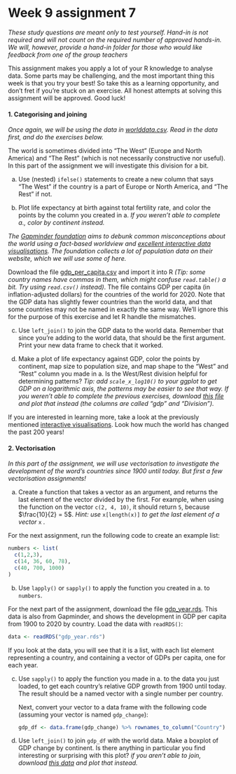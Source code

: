 # Week 9 assignment 7 {- #w10}

_These study questions are meant only to test yourself. Hand-in is not required and will not count on the required number of approved hands-in. We will, however, provide a hand-in folder for those who would like feedback from one of the group teachers_

This assignment makes you apply a lot of your R knowledge to analyse data. Some parts may be challenging, and the most important thing this week is that you try your best! So take this as a learning opportunity, and don't fret if you're stuck on an exercise. All honest attempts at solving this assignment will be approved. Good luck!

#### 1. Categorising and joining {-}

_Once again, we will be using the data in [worlddata.csv](https://bios1140.github.io/data/worlddata.csv). Read in the data first, and do the exercises below._

The world is sometimes divided into "The West" (Europe and North America) and "The Rest" (which is not necessarily constructive nor useful). In this part of the assignment we will investigate this division for a bit.

a) Use (nested) `ifelse()` statements to create a new column that says "The West" if the country is a part of Europe or North America, and "The Rest" if not.

b) Plot life expectancy at birth against total fertility rate, and color the points by the column you created in a. _If you weren't able to complete a., color by continent instead._

_The [Gapminder foundation](https://www.gapminder.org/) aims to debunk common misconceptions about the world using a fact-based worldview and [excellent interactive data visualisations](https://www.gapminder.org/tools/#$chart-type=bubbles&url=v1). The foundation collects a lot of population data on their website, which we will use some of here._

Download the file [gdp_per_capita.csv](https://bios1140.github.io/data/gdp_per_capita.csv) and import it into R *(Tip: some country names have commas in them, which might confuse `read.table()` a bit. Try using `read.csv()` instead)*. The file contains GDP per capita (in inflation-adjusted dollars) for the countries of the world for 2020. Note that the GDP data has slightly fewer countries than the world data, and that some countries may not be named in exactly the same way. We'll ignore this for the purpose of this exercise and let R handle the mismatches.

c) Use `left_join()` to join the GDP data to the world data. Remember that since you're adding to the world data, that should be the first argument. Print your new data frame to check that it worked.

d) Make a plot of life expectancy against GDP, color the points by continent, map size to population size, and map shape to the "West" and "Rest" column you made in a.  Is the West/Rest division helpful for determining patterns? _Tip: add `scale_x_log10()` to your ggplot to get GDP on a logarithmic axis, the patterns may be easier to see that way._ _If you weren't able to complete the previous exercises, download [this file](https://bios1140.github.io/data/worlddata_income.csv) and plot that instead (the columns are called "gdp" and "Division")._

If you are interested in learning more, take a look at the previously mentioned [interactive visualisations](https://www.gapminder.org/tools/#$chart-type=bubbles&url=v1). Look how much the world has changed the past 200 years!

#### 2. Vectorisation {-}

_In this part of the assignment, we will use vectorisation to investigate the development of the word's countries since 1900 until today. But first a few vectorisation assignments!_

a) Create a function that takes a vector as an argument, and returns the last element of the vector divided by the first. For example, when using the function on the vector `c(2, 4, 10)`, it should return `5`, because $\frac{10}{2} = 5$. _Hint: use_ `x[length(x)]` _to get the last element of a vector_ `x` _._

For the next assignment, run the following code to create an example list:

```r
numbers <- list(
  c(1,2,3),
  c(14, 36, 60, 78),
  c(40, 700, 1000)
)
```


b) Use `lapply()` or `sapply()` to apply the function you created in a. to `numbers`.

For the next part of the assignment, download the file [gdp_year.rds](https://bios1140.github.io/data/gdp_year.rds). This data is also from Gapminder, and shows the development in GDP per capita from 1900 to 2020 by country. Load the data with `readRDS()`:

```r
data <- readRDS("gdp_year.rds")
```

If you look at the data, you will see that it is a list, with each list element representing a country, and containing a vector of GDPs per capita, one for each year.

c) Use `sapply()` to apply the function you made in a. to the data you just loaded, to get each country's relative GDP growth from 1900 until today. The result should be a named vector with a single number per country.

    Next, convert your vector to a data frame with the following code (assuming your vector is named `gdp_change`):
    
    ```r
    gdp_df <- data.frame(gdp_change) %>% rownames_to_column("Country")
    ```
    
d) Use `left_join()` to join `gdp_df` with the world data. Make a boxplot of GDP change by continent. Is there anything in particular you find interesting or surprising with this plot? _if you aren't able to join, download [this data](https://bios1140.github.io/data/worlddata_gdp_change.csv) and plot that instead._
